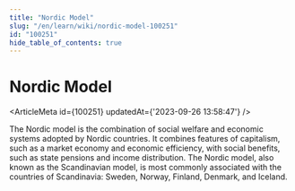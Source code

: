 ```yaml
---
title: "Nordic Model"
slug: "/en/learn/wiki/nordic-model-100251"
id: "100251"
hide_table_of_contents: true
---
```



# Nordic Model

<ArticleMeta id={100251} updatedAt={'2023-09-26 13:58:47'} />
<div className='border-solid border-b border-t-0 my-4 border-[var(--ifm-color-gray-300)]' />

The Nordic model is the combination of social welfare and economic systems adopted by Nordic countries. It combines features of capitalism, such as a market economy and economic efficiency, with social benefits, such as state pensions and income distribution. The Nordic model, also known as the Scandinavian model, is most commonly associated with the countries of Scandinavia: Sweden, Norway, Finland, Denmark, and Iceland.
